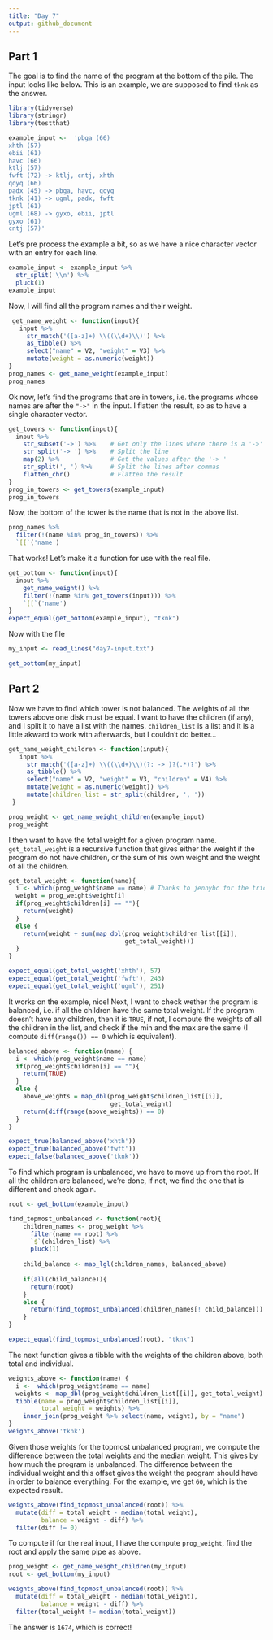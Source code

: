 ```yaml
---
title: "Day 7"
output: github_document
---
```

## Part 1

The goal is to find the name of the program at the bottom of the pile. The input looks like below. This is an example, we are supposed to find `tknk` as the answer.


```r
library(tidyverse)
library(stringr)
library(testthat)

example_input <-  'pbga (66)
xhth (57)
ebii (61)
havc (66)
ktlj (57)
fwft (72) -> ktlj, cntj, xhth
qoyq (66)
padx (45) -> pbga, havc, qoyq
tknk (41) -> ugml, padx, fwft
jptl (61)
ugml (68) -> gyxo, ebii, jptl
gyxo (61)
cntj (57)'
```

Let's pre process the example a bit, so as we have a nice character vector with an entry for each line.

```r
example_input <- example_input %>% 
  str_split('\\n') %>% 
  pluck(1)
example_input
```

Now, I will find all the program names and their weight.

```r
 get_name_weight <- function(input){
   input %>% 
     str_match('([a-z]+) \\((\\d+)\\)') %>% 
     as_tibble() %>% 
     select("name" = V2, "weight" = V3) %>% 
     mutate(weight = as.numeric(weight))
}
prog_names <- get_name_weight(example_input)
prog_names
```

Ok now, let's find the programs that are in towers, i.e. the programs whose names are after the `"->"` in the input. I flatten the result, so as to have a single character vector.

```r
get_towers <- function(input){
  input %>% 
    str_subset('->') %>%    # Get only the lines where there is a '->'
    str_split('-> ') %>%    # Split the line
    map(2) %>%              # Get the values after the '-> '
    str_split(', ') %>%     # Split the lines after commas
    flatten_chr()           # Flatten the result
}
prog_in_towers <- get_towers(example_input)
prog_in_towers
```

Now, the bottom of the tower is the name that is not in the above list.

```r
prog_names %>% 
  filter(!(name %in% prog_in_towers)) %>% 
  `[[`('name')
```

That works! Let's make it a function for use with the real file.
```r
get_bottom <- function(input){
  input %>% 
    get_name_weight() %>% 
    filter(!(name %in% get_towers(input))) %>% 
    `[[`('name')
}
expect_equal(get_bottom(example_input), "tknk")
```

Now with the file
```r
my_input <- read_lines("day7-input.txt")

get_bottom(my_input)
```

## Part 2
Now we have to find which tower is not balanced. The weights of all the towers above one disk must be equal. I want to have the children (if any), and I split it to have a list with the names. `children_list` is a list and it is a little akward to work with afterwards, but I couldn't do better...

```r
get_name_weight_children <- function(input){
   input %>% 
     str_match('([a-z]+) \\((\\d+)\\)(?: -> )?(.*)?') %>% 
     as_tibble() %>% 
     select("name" = V2, "weight" = V3, "children" = V4) %>% 
     mutate(weight = as.numeric(weight)) %>% 
     mutate(children_list = str_split(children, ', '))
 }

prog_weight <- get_name_weight_children(example_input)
prog_weight
```

I then want to have the total weight for a given program name. `get_total_weight` is a recursive function that gives either the weight if the program do not have children, or the sum of his own weight and the weight of all the children.

```r
get_total_weight <- function(name){
  i <- which(prog_weight$name == name) # Thanks to jennybc for the trick to index the list using an index
  weight = prog_weight$weight[i]
  if(prog_weight$children[i] == ""){
    return(weight)
  }
  else {
    return(weight + sum(map_dbl(prog_weight$children_list[[i]], 
                                get_total_weight)))
  }
}

expect_equal(get_total_weight('xhth'), 57)
expect_equal(get_total_weight('fwft'), 243)
expect_equal(get_total_weight('ugml'), 251)
```

It works on the example, nice!
Next, I want to check wether the program is balanced, i.e. if all the children have the same total weight. If the program doesn't have any children, then it is `TRUE`, if not, I compute the weights of all the children in the list, and check if the min and the max are the same (I compute `diff(range()) == 0` which is equivalent).

```r
balanced_above <- function(name) {
  i <- which(prog_weight$name == name)
  if(prog_weight$children[i] == ""){
    return(TRUE)
  }
  else {
    above_weights = map_dbl(prog_weight$children_list[[i]],
                            get_total_weight)
    return(diff(range(above_weights)) == 0)
  }
}

expect_true(balanced_above('xhth'))
expect_true(balanced_above('fwft'))
expect_false(balanced_above('tknk'))
```

To find which program is unbalanced, we have to move up from the root. If all the children are balanced, we're done, if not, we find the one that is different and check again.

```r
root <- get_bottom(example_input)

find_topmost_unbalanced <- function(root){
    children_names <- prog_weight %>% 
      filter(name == root) %>%
      `$`(children_list) %>%
      pluck(1)
    
    child_balance <- map_lgl(children_names, balanced_above)
    
    if(all(child_balance)){
      return(root)
    }
    else {
      return(find_topmost_unbalanced(children_names[! child_balance]))
    }
}

expect_equal(find_topmost_unbalanced(root), "tknk")
```

The next function gives a tibble with the weights of the children above, both total and individual.

```r
weights_above <- function(name) {
  i <-  which(prog_weight$name == name)
  weights <- map_dbl(prog_weight$children_list[[i]], get_total_weight)
  tibble(name = prog_weight$children_list[[i]], 
         total_weight = weights) %>% 
    inner_join(prog_weight %>% select(name, weight), by = "name")
}
weights_above('tknk')
```

Given those weights for the topmost unbalanced program, we compute the difference between the total weights and the median weight. This gives by how much the program is unbalanced. The difference between the individual weight and this offset gives the weight the program should have in order to balance everything. For the example, we get `60`, which is the expected result.

```r
weights_above(find_topmost_unbalanced(root)) %>% 
  mutate(diff = total_weight - median(total_weight),
         balance = weight - diff) %>% 
  filter(diff != 0)
```

To compute if for the real input, I have the compute `prog_weight`, find the root and apply the same pipe as above.

```r
prog_weight <- get_name_weight_children(my_input)
root <- get_bottom(my_input)

weights_above(find_topmost_unbalanced(root)) %>% 
  mutate(diff = total_weight - median(total_weight),
         balance = weight - diff) %>% 
  filter(total_weight != median(total_weight))
```

The answer is `1674`, which is correct!